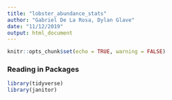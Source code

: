 ```yaml
---
title: "lobster_abundance_stats"
author: "Gabriel De La Rosa, Dylan Glave"
date: "11/12/2019"
output: html_document
---
```


```r
knitr::opts_chunk$set(echo = TRUE, warning = FALSE)
```

### Reading in Packages

```r
library(tidyverse)
library(janitor)
```



